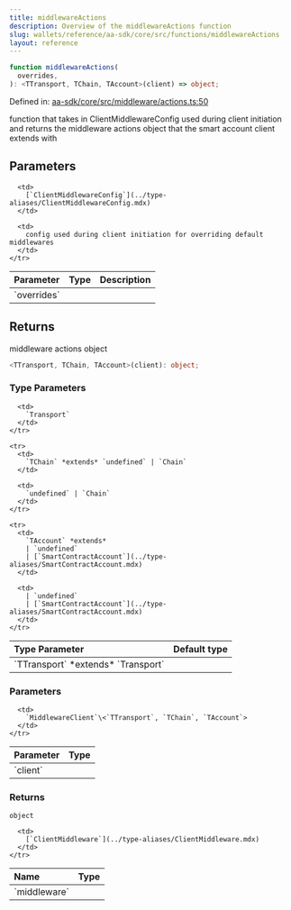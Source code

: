 ```yaml
---
title: middlewareActions
description: Overview of the middlewareActions function
slug: wallets/reference/aa-sdk/core/src/functions/middlewareActions
layout: reference
---
```


```ts
function middlewareActions(
  overrides,
): <TTransport, TChain, TAccount>(client) => object;
```

Defined in: [aa-sdk/core/src/middleware/actions.ts:50](https://github.com/alchemyplatform/aa-sdk/blob/5b9429f0f16dcd4ff822527b8de589e19e88faa7/aa-sdk/core/src/middleware/actions.ts#L50)

function that takes in ClientMiddlewareConfig used during client initiation
and returns the middleware actions object that the smart account client extends with

## Parameters

<table>
  <thead>
    <tr>
      <th align="left">Parameter</th>
      <th align="left">Type</th>
      <th align="left">Description</th>
    </tr>
  </thead>

  <tbody>
    <tr>
      <td>
        `overrides`
      </td>

      <td>
        [`ClientMiddlewareConfig`](../type-aliases/ClientMiddlewareConfig.mdx)
      </td>

      <td>
        config used during client initiation for overriding default middlewares
      </td>
    </tr>

  </tbody>
</table>

## Returns

middleware actions object

```ts
<TTransport, TChain, TAccount>(client): object;
```

### Type Parameters

<table>
  <thead>
    <tr>
      <th align="left">Type Parameter</th>
      <th align="left">Default type</th>
    </tr>
  </thead>

  <tbody>
    <tr>
      <td>
        `TTransport` *extends* `Transport`
      </td>

      <td>
        `Transport`
      </td>
    </tr>

    <tr>
      <td>
        `TChain` *extends* `undefined` | `Chain`
      </td>

      <td>
        `undefined` | `Chain`
      </td>
    </tr>

    <tr>
      <td>
        `TAccount` *extends*
        | `undefined`
        | [`SmartContractAccount`](../type-aliases/SmartContractAccount.mdx)
      </td>

      <td>
        | `undefined`
        | [`SmartContractAccount`](../type-aliases/SmartContractAccount.mdx)
      </td>
    </tr>

  </tbody>
</table>

### Parameters

<table>
  <thead>
    <tr>
      <th align="left">Parameter</th>
      <th align="left">Type</th>
    </tr>
  </thead>

  <tbody>
    <tr>
      <td>
        `client`
      </td>

      <td>
        `MiddlewareClient`\<`TTransport`, `TChain`, `TAccount`>
      </td>
    </tr>

  </tbody>
</table>

### Returns

`object`

<table>
  <thead>
    <tr>
      <th align="left">Name</th>
      <th align="left">Type</th>
    </tr>
  </thead>

  <tbody>
    <tr>
      <td>
        `middleware`
      </td>

      <td>
        [`ClientMiddleware`](../type-aliases/ClientMiddleware.mdx)
      </td>
    </tr>

  </tbody>
</table>
